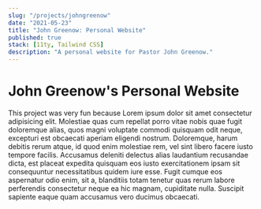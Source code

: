 ```yaml
---
slug: "/projects/johngreenow"
date: "2021-05-23"
title: "John Greenow: Personal Website"
published: true
stack: [11ty, Tailwind CSS]
description: "A personal website for Pastor John Greenow."
---
```


# John Greenow's Personal Website

This project was very fun because
Lorem ipsum dolor sit amet consectetur adipisicing elit. Molestiae quas cum repellat porro vitae nobis quae fugit doloremque alias, quos magni voluptate commodi quisquam odit neque, excepturi est obcaecati aperiam eligendi nostrum. Doloremque, harum debitis rerum atque, id quod enim molestiae rem, vel sint libero facere iusto tempore facilis. Accusamus deleniti delectus alias laudantium recusandae dicta, est placeat expedita quisquam eos iusto exercitationem ipsam sit consequuntur necessitatibus quidem iure esse. Fugit cumque eos aspernatur odio enim, sit a, blanditiis totam tenetur quas rerum labore perferendis consectetur neque ea hic magnam, cupiditate nulla. Suscipit sapiente eaque quam accusamus vero ducimus obcaecati.
